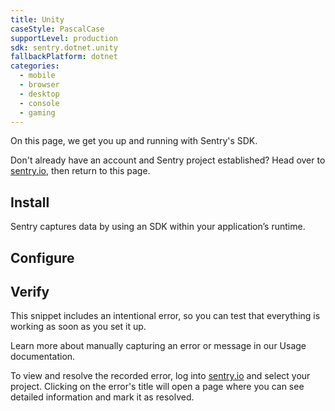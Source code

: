 ```yaml
---
title: Unity
caseStyle: PascalCase
supportLevel: production
sdk: sentry.dotnet.unity
fallbackPlatform: dotnet
categories:
  - mobile
  - browser
  - desktop
  - console
  - gaming
---
```


<PlatformContent includePath="getting-started-primer" />

On this page, we get you up and running with Sentry's SDK.

Don't already have an account and Sentry project established? Head over to [sentry.io](https://sentry.io/signup/), then return to this page.

## Install

Sentry captures data by using an SDK within your application’s runtime.

<PlatformContent includePath="getting-started-install" />

## Configure

<PlatformContent includePath="getting-started-config" />

## Verify

This snippet includes an intentional error, so you can test that everything is working as soon as you set it up.

<PlatformContent includePath="getting-started-verify" />

<Alert>

Learn more about manually capturing an error or message in our <PlatformLink to="/usage/">Usage documentation</PlatformLink>.

</Alert>

To view and resolve the recorded error, log into [sentry.io](https://sentry.io) and select your project. Clicking on the error's title will open a page where you can see detailed information and mark it as resolved.
